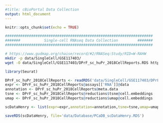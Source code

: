 ---
#title: cBioPortal Data Collection
output: html_document
---

<style type="text/css">
.main-container {
  max-width: 1800px;
  margin-left: 0;
  margin-right: 0;
}

h1.title {
  font-size: 14px;
  color: DarkRed;
}
</style>


```{r setup, include=FALSE}
knitr::opts_chunk$set(echo = TRUE)
```


```{bash echo=TRUE, message=FALSE, eval=FALSE}

####################################################################
#######           Single-cell RNAseq Data Collection         #######
####################################################################

# https://www.gudmap.org/chaise/record/#2/RNASeq:Study/RID=W-RAHW
mkdir -p data/SingleCell/GSE117403/
wget -O data/SingleCell/GSE117403/DPrF_sc_huPr_2018CellReports.RDS https://www.gudmap.org/hatrac/resources/rnaseq/study/W-RAHW/study_files/134d4d3f97c9d446b03019ec84dcf020.rds:XCZTF5ZAKOY5S6JQCOJ4X6O4RY?uinit=1&cid=record

```


```{r echo=TRUE, message=FALSE, eval=FALSE}

library(Seurat)

DPrF_sc_huPr_2018CellReports <- readRDS('data/SingleCell/GSE117403/DPrF_sc_huPr_2018CellReports.RDS')
expr <- DPrF_sc_huPr_2018CellReports@assays[['RNA']]@data
annotation <- DPrF_sc_huPr_2018CellReports@meta.data
tsne <- DPrF_sc_huPr_2018CellReports@reductions$tsne@cell.embeddings
umap <- DPrF_sc_huPr_2018CellReports@reductions$umap@cell.embeddings

scDataHenry <- list(expr=expr,annotation=annotation,tsne=tsne,umap=umap)

saveRDS(scDataHenry, file='data/Database/PCaDB_scDataHenry.RDS')

```
